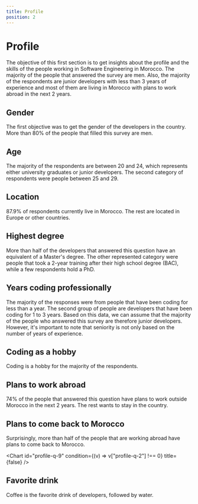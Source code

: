 ```yaml
---
title: Profile
position: 2
---
```


# Profile

The objective of this first section is to get insights about the profile and the skills of the people working in Software Engineering in Morocco. The majority of the people that answered the survey are men. Also, the majority of the respondents are junior developers with less than 3 years of experience and most of them are living in Morocco with plans to work abroad in the next 2 years.

## Gender

The first objective was to get the gender of the developers in the country. More than 80% of the people that filled this survey are men.

<Chart id="profile-q-0" pie title={false} />

## Age

The majority of the respondents are between 20 and 24, which represents either university graduates or junior developers. The second category of respondents were people between 25 and 29.

<Chart id="profile-q-1" title={false} />

## Location

87.9% of respondents currently live in Morocco. The rest are located in Europe or other countries.

<Chart id="profile-q-2" title={false} />

## Highest degree

More than half of the developers that answered this question have an equivalent of a Master's degree. The other represented category were people that took a 2-year training after their high school degree (BAC), while a few respondents hold a PhD.

<Chart id="profile-q-4" pie title={false} />

## Years coding professionally

The majority of the responses were from people that have been coding for less than a year. The second group of people are developers that have been coding for 1 to 3 years. Based on this data, we can assume that the majority of the people who answered this survey are therefore junior developers. However, it's important to note that seniority is not only based on the number of years of experience.

<Chart id="profile-q-5" title={false} />

## Coding as a hobby

Coding is a hobby for the majority of the respondents.

<Chart id="profile-q-6" title={false} />

## Plans to work abroad

74% of the people that answered this question have plans to work outside Morocco in the next 2 years. The rest wants to stay in the country.

<Chart id="profile-q-8" title={false} />

## Plans to come back to Morocco

Surprisingly, more than half of the people that are working abroad have plans to come back to Morocco.

<Chart
  id="profile-q-9"
  condition={(v) => v["profile-q-2"] !== 0}
  title={false}
/>

## Favorite drink

Coffee is the favorite drink of developers, followed by water.

<Chart id="profile-q-15" title={false} />
